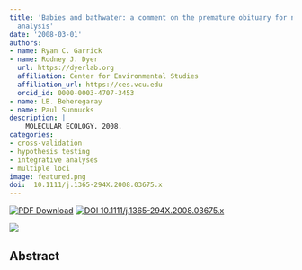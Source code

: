 ```yaml
---
title: 'Babies and bathwater: a comment on the premature obituary for nested clade phylogeographical
  analysis'
date: '2008-03-01'
authors:
- name: Ryan C. Garrick
- name: Rodney J. Dyer
  url: https://dyerlab.org
  affiliation: Center for Environmental Studies
  affiliation_url: https://ces.vcu.edu
  orcid_id: 0000-0003-4707-3453
- name: LB. Beheregaray
- name: Paul Sunnucks
description: |
    MOLECULAR ECOLOGY. 2008.  
categories: 
- cross-validation
- hypothesis testing
- integrative analyses
- multiple loci
image: featured.png
doi:  10.1111/j.1365-294X.2008.03675.x
---
```


 [![PDF Download](https://img.shields.io/badge/PDF-21B02C.svg)](https://drive.google.com/open?id=0B0T81CzLjtfPSUZXWlloMDZEUW8) [![ DOI 10.1111/j.1365-294X.2008.03675.x](https://img.shields.io/badge/DOI-474747.svg)](https://doi.org/10.1111/j.1365-294X.2008.03675.x)

![]( featured.png )

## Abstract


